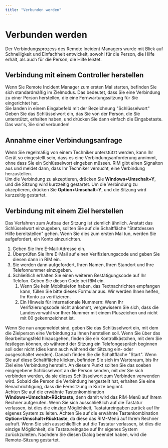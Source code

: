 ```yaml
---
title: "Verbunden werden"
---
```



# Verbunden werden
Der Verbindungsprozess des Remote Incident Managers wurde mit Blick auf Schnelligkeit und Einfachheit entwickelt, sowohl für die Person, die Hilfe erhält, als auch für die Person, die Hilfe leistet.
## Verbindung mit einem Controller herstellen
Wenn Sie Remote Incident Manager zum ersten Mal starten, befinden Sie sich standardmäßig im Zielmodus. Das bedeutet, dass Sie eine Verbindung zu einer Person herstellen, die eine Fernwartungssitzung für Sie eingerichtet hat.  
Sie landen in einem Eingabefeld mit der Bezeichnung "Schlüsselwort" Geben Sie das Schlüsselwort ein, das Sie von der Person, die Sie unterstützt, erhalten haben, und drücken Sie dann einfach die Eingabetaste. Das war's, Sie sind verbunden!
## Annahme einer Verbindungsanfrage
Wenn Sie regelmäßig von einem Techniker unterstützt werden, kann Ihr Gerät so eingestellt sein, dass es eine Verbindungsanforderung annimmt, ohne dass Sie ein Schlüsselwort eingeben müssen. RIM gibt einen Signalton aus und meldet dann, dass Ihr Techniker versucht, eine Verbindung herzustellen.  
<Windows>Um die Verbindung zu akzeptieren, drücken Sie **Windows+Umschalt+Y**, und die Sitzung wird kurzzeitig gestartet.</Windows>
<MacOS>Um die Verbindung zu akzeptieren, drücken Sie **Option+Umschalt+Y**, und die Sitzung wird kurzzeitig gestartet.</MacOS>
## Verbindung mit einem Ziel herstellen
Das Verfahren zum Aufbau der Sitzung ist ziemlich ähnlich. Anstatt das Schlüsselwort einzugeben, sollten Sie auf die Schaltfläche "Stattdessen Hilfe bereitstellen" gehen. Wenn Sie dies zum ersten Mal tun, werden Sie aufgefordert, ein Konto einzurichten.
1. Geben Sie Ihre E-Mail-Adresse ein.
1. Überprüfen Sie Ihre E-Mail auf einen Verifizierungscode und geben Sie diesen dann in RIM ein.
1. Sie werden dann aufgefordert, Ihren Namen, Ihren Standort und Ihre Telefonnummer einzugeben.
1. Schließlich erhalten Sie einen weiteren Bestätigungscode auf Ihr Telefon. Geben Sie diesen Code bei RIM ein.
    1. Wenn Sie kein Mobiltelefon haben, das Textnachrichten empfangen kann, füllen Sie bitte dieses Formular aus. Wir werden Ihnen helfen, Ihr Konto zu verifizieren.
    1. Ein Hinweis für internationale Nummern: Wenn Ihr Verifizierungscode nicht ankommt, vergewissern Sie sich, dass die Landesvorwahl vor Ihrer Nummer mit einem Pluszeichen und nicht mit 00 gekennzeichnet ist.

Wenn Sie nun angemeldet sind, geben Sie das Schlüsselwort ein, mit dem die Zielperson eine Verbindung zu Ihnen herstellen soll. Wenn Sie über das Bearbeitungsfeld hinausgehen, finden Sie ein Kontrollkästchen, mit dem Sie festlegen können, ob während der Sitzung ein Telefongespräch beginnen soll oder nicht (dies kann auch während der Sitzung ein- oder ausgeschaltet werden). Danach finden Sie die Schaltfläche "Start". Wenn Sie auf diese Schaltfläche klicken, befinden Sie sich im Warteraum, bis Ihr Ziel eine Verbindung herstellt. An diesem Punkt sollten Sie das soeben eingegebene Schlüsselwort an die Person senden, mit der Sie sich verbinden werden, da sie dieses Schlüsselwort zum Verbinden verwenden wird. Sobald die Person die Verbindung hergestellt hat, erhalten Sie eine Benachrichtigung, dass die Fernsitzung in Kürze beginnt.  
<Windows>Achten Sie auf die erwähnte Tastenkombination **Windows+Umschalt+Rücktaste**, denn damit wird das RIM-Menü auf Ihrem Rechner aufgerufen. Wenn Sie sich ausschließlich auf die Tastatur verlassen, ist dies die einzige Möglichkeit, Tastatureingaben zurück auf Ihr eigenes System zu leiten.</Windows>
<MacOS>Achten Sie auf die erwähnte Tastenkombination **Option+Umschalt+Rücktaste**, da diese das RIM-Menü auf Ihrem Rechner aufruft. Wenn Sie sich ausschließlich auf die Tastatur verlassen, ist dies die einzige Möglichkeit, die Tastatureingabe auf Ihr eigenes System zurückzuleiten.</MacOS>
Nachdem Sie diesen Dialog beendet haben, wird die Remote-Sitzung gestartet.
